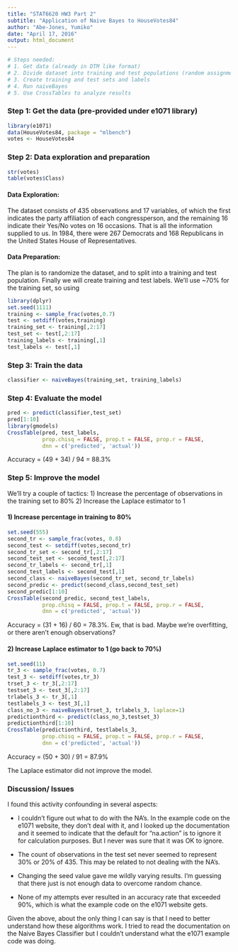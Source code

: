 ```yaml
---
title: "STAT6620 HW3 Part 2"
subtitle: "Application of Naive Bayes to HouseVotes84"
author: "Abe-Jones, Yumiko"
date: "April 17, 2016"
output: html_document
---
```

```r
# Steps needed:
# 1. Get data (already in DTM like format)
# 2. Divide dataset into training and test populations (random assignment)
# 3. Create training and test sets and labels
# 4. Run naiveBayes
# 5. Use CrossTables to analyze results
```
### Step 1: Get the data (pre-provided under e1071 library)
```r
library(e1071)
data(HouseVotes84, package = "mlbench")
votes <- HouseVotes84
```
### Step 2: Data exploration and preparation
```r
str(votes)
table(votes$Class)
```
#### Data Exploration:
The dataset consists of 435 observations and 17 variables, of which the first indicates
the party affiliation of each congressperson, and the remaining 16 indicate their Yes/No
votes on 16 occasions. That is all the information supplied to us. In 1984, there were 267 Democrats and 168 Republicans in the United States House of Representatives.

#### Data Preparation:
The plan is to randomize the dataset, and to split into a training and test population.
Finally we will create training and test labels. We'll use ~70% for the training set, so using 
```r
library(dplyr)
set.seed(1111)
training <- sample_frac(votes,0.7)
test <- setdiff(votes,training)
training_set <- training[,2:17]
test_set <- test[,2:17]
training_labels <- training[,1]
test_labels <- test[,1]
```
### Step 3: Train the data
```r
classifier <- naiveBayes(training_set, training_labels)
```
### Step 4: Evaluate the model
```r
pred <- predict(classifier,test_set)
pred[1:10]
library(gmodels)
CrossTable(pred, test_labels,
           prop.chisq = FALSE, prop.t = FALSE, prop.r = FALSE,
           dnn = c('predicted', 'actual'))
```
Accuracy = (49 + 34) / 94 = 88.3%

### Step 5: Improve the model
We'll try a couple of tactics:
1) Increase the percentage of observations in the training set to 80%
2) Increase the Laplace estimator to 1

#### 1) Increase percentage in training to 80%
```r
set.seed(555)
second_tr <- sample_frac(votes, 0.8)
second_test <- setdiff(votes,second_tr)
second_tr_set <- second_tr[,2:17]
second_test_set <- second_test[,2:17]
second_tr_labels <- second_tr[,1]
second_test_labels <- second_test[,1]
second_class <- naiveBayes(second_tr_set, second_tr_labels)
second_predic <- predict(second_class,second_test_set)
second_predic[1:10]
CrossTable(second_predic, second_test_labels,
           prop.chisq = FALSE, prop.t = FALSE, prop.r = FALSE,
           dnn = c('predicted', 'actual'))
```
Accuracy = (31 + 16) / 60 = 78.3%. Ew, that is bad. Maybe we're overfitting, or there aren't enough observations?

#### 2) Increase Laplace estimator to 1 (go back to 70%)
```r
set.seed(11)
tr_3 <- sample_frac(votes, 0.7)
test_3 <- setdiff(votes,tr_3)
trset_3 <- tr_3[,2:17]
testset_3 <- test_3[,2:17]
trlabels_3 <- tr_3[,1]
testlabels_3 <- test_3[,1]
class_no_3 <- naiveBayes(trset_3, trlabels_3, laplace=1)
predictionthird <- predict(class_no_3,testset_3)
predictionthird[1:10]
CrossTable(predictionthird, testlabels_3,
           prop.chisq = FALSE, prop.t = FALSE, prop.r = FALSE,
           dnn = c('predicted', 'actual'))
```
Accuracy = (50 + 30) / 91 = 87.9% 

The Laplace estimator did not improve the model. 

### Discussion/ Issues
I found this activity confounding in several aspects:

* I couldn't figure out what to do with the NA's. In the example code on the e1071 website, they don't deal with it, and I looked up the documentation and it seemed to indicate that the default for "na.action" is to ignore it for calculation purposes. But I never was sure that it was OK to ignore.
    
* The count of observations in the test set never seemed to represent 30% or 20% of 435. This may be related to not dealing with the NA's. 
    
* Changing the seed value gave me wildly varying results. I'm guessing that there just is not enough data to overcome random chance.
    
* None of my attempts ever resulted in an accuracy rate that exceeded 90%, which is what the example code on the e1071 website gets. 

Given the above, about the only thing I can say is that I need to better understand how these algorithms work. I tried to read the documentation on the Naive Bayes Classifier but I couldn't understand what the e1071 example code was doing.
